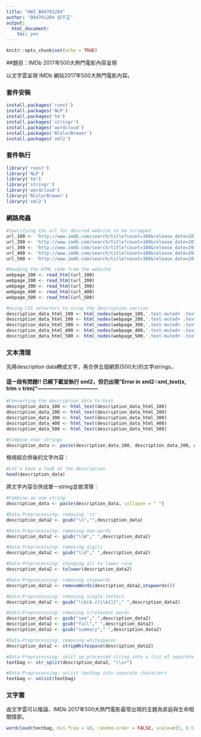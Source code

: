 ---
title: "HW3_B04701204"
author: "B04701204 邱千芷"
output: 
  html_document:
    toc: yes
--- 
```{r setup, include=FALSE}
knitr::opts_chunk$set(echo = TRUE)
```

##題目：IMDb 2017年500大熱門電影內容呈現

以文字雲呈現 IMDb 網站2017年500大熱門電影內容。

### 套件安裝
```{r install, eval=FALSE}
install.packages('rvest')
install.packages('NLP')
install.packages('tm')
install.packages('stringr')
install.packages('wordcloud')
install.packages('RColorBrewer')
install.packages('xml2')
```

### 套件執行
```{r library}
library('rvest')
library('NLP')
library('tm')
library('stringr')
library('wordcloud')
library('RColorBrewer')
library('xml2')
```

### 網路爬蟲
```{r crawler, eval=FALSE}
#Specifying the url for desired website to be scrapped
url_100 <- 'http://www.imdb.com/search/title?count=100&release_date=2017,2017&title_type=feature&page=1&ref_=adv_nxt'
url_200 <- 'http://www.imdb.com/search/title?count=100&release_date=2017,2017&title_type=feature&page=2&ref_=adv_nxt'
url_300 <- 'http://www.imdb.com/search/title?count=100&release_date=2017,2017&title_type=feature&page=3&ref_=adv_nxt'
url_400 <- 'http://www.imdb.com/search/title?count=100&release_date=2017,2017&title_type=feature&page=4&ref_=adv_nxt'
url_500 <- 'http://www.imdb.com/search/title?count=100&release_date=2017,2017&title_type=feature&page=5&ref_=adv_nxt'

#Reading the HTML code from the website
webpage_100 <- read_html(url_100)
webpage_200 <- read_html(url_200)
webpage_300 <- read_html(url_300)
webpage_400 <- read_html(url_400)
webpage_500 <- read_html(url_500)

#Using CSS selectors to scrap the description section
description_data_html_100 <- html_nodes(webpage_100,'.text-muted+ .text-muted , .ratings-bar+ .text-muted')
description_data_html_200 <- html_nodes(webpage_200,'.text-muted+ .text-muted , .ratings-bar+ .text-muted')
description_data_html_300 <- html_nodes(webpage_300,'.text-muted+ .text-muted , .ratings-bar+ .text-muted')
description_data_html_400 <- html_nodes(webpage_400,'.text-muted+ .text-muted , .ratings-bar+ .text-muted')
description_data_html_500 <- html_nodes(webpage_500,'.text-muted+ .text-muted , .ratings-bar+ .text-muted')
```

### 文本清理

先將description data轉成文字，再合併五個網頁(500大)的文字strings。

#### 這一段有問題!! 已經下載並執行 xml2，但仍出現"Error in xml2::xml_text(x, trim = trim)"-----------------------------------
```{r cleaning1}
#Converting the description data to text
description_data_100 <- html_text(description_data_html_100)
description_data_200 <- html_text(description_data_html_200)
description_data_300 <- html_text(description_data_html_300)
description_data_400 <- html_text(description_data_html_400)
description_data_500 <- html_text(description_data_html_500)

#Combine char strings
description_data <- paste(description_data_100, description_data_200, description_data_300, description_data_400, description_data_500, sep = " ")
```

檢視經合併後的文字內容：

```{r cleaning2}
#Let's have a look at the description
head(description_data)
```

將文字內容合併成單一string並做清理：

```{r cleaning3}
#Combine as one string
description_data <- paste(description_data, collapse = " ")

#Data-Preprocessing: removing '\n'
description_data2 <- gsub("\n","",description_data)

#Data-Preprocessing: removing non-words
description_data2 <- gsub("\\W"," ",description_data2)

#Data-Preprocessing: removing digits
description_data2 <- gsub("\\d"," ",description_data2)

#Data-Preprocessing: changing all to lower case
description_data2 <- tolower(description_data2)

#Data-Preprocessing: removing stopwords
description_data2 <- removeWords(description_data2,stopwords())

#Data-Preprocessing: removing single letters
description_data2 <- gsub("\\b[A-z]\\b{1}"," ",description_data2)

#Data-Preprocessing: removing irrelevant words
description_data2 <- gsub("see"," ",description_data2)
description_data2 <- gsub("full"," ",description_data2)
description_data2 <- gsub("summary"," ",description_data2)

#Data-Preprocessing: removing whitespaces
description_data2 <- stripWhitespace(description_data2)

#Data-Preprocessing: split up processed string into a list of separate words
textbag <- str_split(description_data2, "\\s+")

#Data-Preprocessing: unlist textbag into separate characters
textbag <- unlist(textbag)
```

### 文字雲

由文字雲可以推論，IMDb 2017年500大熱門電影最常出現的主題為家庭與生命相關情節。

```{r wordcloud}
wordcloud(textbag, min.freq = 10, random.order = FALSE, scale=c(5, 0.5), color=brewer.pal(6, "Dark2"))
```

